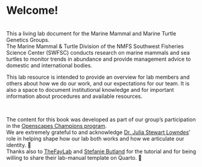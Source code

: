 # Welcome! {.unnumbered}

<br> This a living lab document for the Marine Mammal and Marine Turtle Genetics Groups.\
The Marine Mammal & Turtle Division of the NMFS Southwest Fisheries Science Center (SWFSC) conducts research on marine mammals and sea turtles to monitor trends in abundance and provide management advice to domestic and international bodies.

This lab resource is intended to provide an overview for lab members and others about how we do our work, and our expectations for our team. It is also a space to document institutional knowledge and for important information about procedures and available resources.

<br>

The content for this book was developed as part of our group's participation in the [Openscapes Champions program](https://openscapes.org).\
We are extremely grateful to and acknowledge [Dr. Julia Stewart Lowndes](https://twitter.com/juliesquid)' role in helping shape how our lab both works and how we articulate our identity. 🙏\
Thanks also to [TheFayLab](http://www.smast.umassd.edu/lab_fay/) and [Stefanie Butland](https://twitter.com/StefanieButland) for the tutorial and for being willing to share their lab-manual template on Quarto. 🙌\
